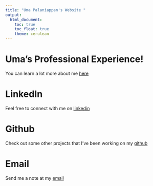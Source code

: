 ```yaml
---
title: "Uma Palaniappan's Website "
output: 
  html_document:
    toc: true
    toc_float: true
    theme: cerulean
---
```


# Uma's Professional Experience!

You can learn a lot more about me [here](aboutme.html)

# LinkedIn
Feel free to connect with me on [linkedin](https://www.linkedin.com/in/uma-palaniappan/)

# Github
Check out some other projects that I've been working on my [github](https://github.com/unp2000/)

# Email 
Send me a note at my [email](unp2000@cumc.columbia.edu)

